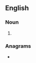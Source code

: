 {{also|čoms|.coms}}
==English==

===Noun===
{{head|en|noun plural form}}

# {{plural of|com|lang=en}}

===Anagrams===
* {{anagrams|en|a=cmos|CMOS|CMOs|MCOs|OMCs|mocs}}